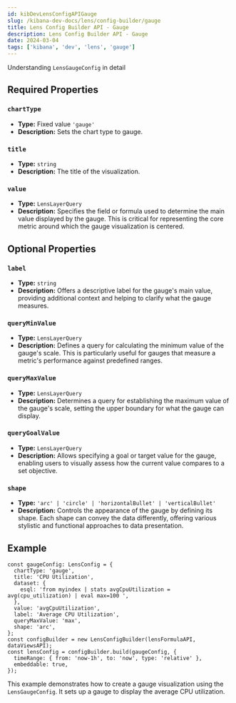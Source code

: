 ```yaml
---
id: kibDevLensConfigAPIGauge
slug: /kibana-dev-docs/lens/config-builder/gauge
title: Lens Config Builder API - Gauge
description: Lens Config Builder API - Gauge
date: 2024-03-04
tags: ['kibana', 'dev', 'lens', 'gauge']
---
```



Understanding `LensGaugeConfig` in detail

## Required Properties

### `chartType`

- **Type:** Fixed value `'gauge'`
- **Description:** Sets the chart type to gauge.

### `title`

- **Type:** `string`
- **Description:** The title of the visualization.

<Dataset />

### `value`

- **Type:** `LensLayerQuery`
- **Description:** Specifies the field or formula used to determine the main value displayed by the gauge. This is critical for representing the core metric around which the gauge visualization is centered.

## Optional Properties

### `label`

- **Type:** `string`
- **Description:** Offers a descriptive label for the gauge's main value, providing additional context and helping to clarify what the gauge measures.

### `queryMinValue`

- **Type:** `LensLayerQuery`
- **Description:** Defines a query for calculating the minimum value of the gauge's scale. This is particularly useful for gauges that measure a metric's performance against predefined ranges.

### `queryMaxValue`

- **Type:** `LensLayerQuery`
- **Description:** Determines a query for establishing the maximum value of the gauge's scale, setting the upper boundary for what the gauge can display.

### `queryGoalValue`

- **Type:** `LensLayerQuery`
- **Description:** Allows specifying a goal or target value for the gauge, enabling users to visually assess how the current value compares to a set objective.

### `shape`

- **Type:** `'arc' | 'circle' | 'horizontalBullet' | 'verticalBullet'`
- **Description:** Controls the appearance of the gauge by defining its shape. Each shape can convey the data differently, offering various stylistic and functional approaches to data presentation.

<Breakdown />

## Example

```
const gaugeConfig: LensConfig = {
  chartType: 'gauge',
  title: 'CPU Utilization',
  dataset: {
    esql: 'from myindex | stats avgCpuUtilization = avg(cpu_utilization) | eval max=100 ',
  },
  value: 'avgCpuUtilization',
  label: 'Average CPU Utilization',
  queryMaxValue: 'max',
  shape: 'arc',
};
const configBuilder = new LensConfigBuilder(lensFormulaAPI, dataViewsAPI);
const lensConfig = configBuilder.build(gaugeConfig, { 
  timeRange: { from: 'now-1h', to: 'now', type: 'relative' },
  embeddable: true,
});
```

This example demonstrates how to create a gauge visualization using the `LensGaugeConfig`. It sets up a gauge to display the average CPU utilization.